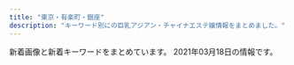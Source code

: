 ```yaml
---
title: "東京・有楽町・銀座"
description: "キーワード別にの巨乳アジアン・チャイナエステ嬢情報をまとめました。"
---
```


新着画像と新着キーワードをまとめています。
2021年03月18日の情報です。

<DmmAffiliateIns />
<KeywordTable
  shops={
    [
    {
        "img_links": [
            "https://kayabacho-mensesthe.com/images/main1.jpg",
            "https://kayabacho-mensesthe.com/wp/wp-content/uploads/2019/08/mimi.jpg",
            "https://kayabacho-mensesthe.com/wp/wp-content/uploads/2020/08/ayaka-1.jpg",
            "https://kayabacho-mensesthe.com/wp/wp-content/uploads/2019/12/mitsuki.jpg",
            "https://kayabacho-mensesthe.com/staff/nao-s1.jpg",
            "https://kayabacho-mensesthe.com/staff/yuna-s1.jpg",
            "https://kayabacho-mensesthe.com/images/footer-l.png",
            "https://kayabacho-mensesthe.com/room/room-l3.jpg",
            "https://kayabacho-mensesthe.com/wp/wp-content/uploads/2020/11/urara3.jpg",
            "https://kayabacho-mensesthe.com/room/room-l5.jpg",
            "https://kayabacho-mensesthe.com/images/clear.png",
            "https://kayabacho-mensesthe.com/staff/emi-s1.jpg",
            "https://kayabacho-mensesthe.com/wp/wp-content/uploads/2019/12/misaki.jpg",
            "https://kayabacho-mensesthe.com/wp/wp-content/uploads/2019/12/emi.jpg",
            "https://kayabacho-mensesthe.com/wp/wp-content/uploads/2019/07/misaki.jpg",
            "https://kayabacho-mensesthe.com/images/top2.jpg",
            "https://kayabacho-mensesthe.com/images/top1.jpg",
            "https://kayabacho-mensesthe.com/staff/misaki-s1.jpg",
            "https://kayabacho-mensesthe.com/icon/yelp.png",
            "https://kayabacho-mensesthe.com/icon/line.png",
            "https://kayabacho-mensesthe.com/room/room-l2.jpg",
            "https://kayabacho-mensesthe.com/images/top3.jpg",
            "https://kayabacho-mensesthe.com/wp/wp-content/uploads/2020/08/ayaka-1-200x300.jpg",
            "https://kayabacho-mensesthe.com/images/main2.jpg",
            "https://kayabacho-mensesthe.com/staff/urara-s1.jpg",
            "https://kayabacho-mensesthe.com/staff/mimi-s1.jpg",
            "https://kayabacho-mensesthe.com/room/room-l1.jpg",
            "https://kayabacho-mensesthe.com/images/main4.jpg",
            "https://kayabacho-mensesthe.com/icon/facebook.png",
            "https://kayabacho-mensesthe.com/room/room-l6.jpg",
            "https://kayabacho-mensesthe.com/room/room-l4.jpg",
            "https://kayabacho-mensesthe.com/room/room-l7.jpg",
            "https://kayabacho-mensesthe.com/images/mensesthe.jpg",
            "https://kayabacho-mensesthe.com/icon/twitter.png",
            "https://kayabacho-mensesthe.com/images/main3.jpg",
            "https://kayabacho-mensesthe.com/staff/aoi-s1.jpg",
            "https://kayabacho-mensesthe.com/wp/wp-content/uploads/2020/02/miyu.jpg",
            "https://kayabacho-mensesthe.com/wp/wp-content/uploads/2020/12/yuki.jpg",
            "https://kayabacho-mensesthe.com/images/footer-r.png",
            "https://kayabacho-mensesthe.com/staff/rin-s1.jpg",
            "https://kayabacho-mensesthe.com/wp/wp-content/uploads/2020/10/aki-s1-150x150.jpg",
            "https://kayabacho-mensesthe.com/wp/wp-content/uploads/2021/01/yuna.jpg",
            "https://kayabacho-mensesthe.com/staff/aki-s1.jpg",
            "https://kayabacho-mensesthe.com/staff/miyu-s1.jpg",
            "https://kayabacho-mensesthe.com/wp/wp-content/uploads/2019/12/IMG_8988.jpg",
            "https://kayabacho-mensesthe.com/room/room-l8.jpg",
            "https://kayabacho-mensesthe.com/images/flower.png",
            "https://kayabacho-mensesthe.com/staff/ayaka-s1.jpg",
            "https://kayabacho-mensesthe.com/link/mens-esthe.png"
        ],
        "keywords": {
            "D": 20,
            "E": 5,
            "C": 13
        },
        "url": "https://kayabacho-mensesthe.com/",
        "station": "\u8305\u5834\u753a\u99c52\u756a\u51fa\u53e3",
        "name": "Spa Ananda"
    },
    {
        "station": "\u516b\u4e01\u5800\u99c5B2\u51fa\u53e3",
        "url": "http://kaitekido.eei.jp/",
        "keywords": {},
        "name": "\u5feb\u9069\u5802",
        "img_links": [
            "https://b.hatena.ne.jp/images/v4/public/add/hatenabookmark_android.png",
            "https://www.hatena.ne.jp/images/wwwridge/ng@2x.png",
            "http://b.hatena.ne.jp/images/v4/public/add/hatenabookmark_ios7.png",
            "https://b.st-hatena.com/images/entry-button/button-only@2x.png",
            "https://www.hatena.ne.jp/images/wwwridge/ok@2x.png",
            "http://asian.mensesthe.tokyo/wp-content/uploads/2016/01/7CzXuAWe.jpg",
            "https://www.hatena.ne.jp/images/wwwridge/help@2x.png",
            "http://b.hatena.ne.jp/images/v4/public/add/hatenabookmark_android.png",
            "http://momipara.jp/img/link/momi88.jpg",
            "http://\u30a2\u30b8\u30a2\u30f3\u30a8\u30b9\u30c6.biz/images/88-31.jpg",
            "https://b.hatena.ne.jp/images/v4/public/add/hatenabookmark_ios7.png"
        ]
    },
    {
        "station": "\u6771\u65e5\u672c\u6a4b\u99c5A2\u51fa\u53e3",
        "url": "http://tokyo-relaxtime.asia/",
        "keywords": {},
        "name": "Evergrace-\u30a8\u30d0\u30fc\u30b0\u30ec\u30fc\u30b9-",
        "img_links": [
            "http://tokyo-relaxtime.asia/img/cast/momo-01.jpg",
            "http://tokyo-relaxtime.asia/img/cast/alice-03.jpg",
            "http://tokyo-relaxtime.asia/img/interior/corridor-1.jpg",
            "http://tokyo-relaxtime.asia/img/cast/ai-03.jpg",
            "http://tokyo-relaxtime.asia/img/cast/yuka-03.jpg",
            "http://tokyo-relaxtime.asia/img/cast/alice-01.jpg",
            "http://tokyo-relaxtime.asia/img/cast/miki-03.jpg",
            "http://tokyo-relaxtime.asia/img/interior/lobby-1.jpg",
            "http://tokyo-relaxtime.asia/img/slick/st-4.jpg",
            "http://tokyo-relaxtime.asia/img/cast/momo-04.jpg",
            "http://tokyo-relaxtime.asia/img/cast/momo-02.jpg",
            "http://tokyo-relaxtime.asia/img/slick/st-3.jpg",
            "http://tokyo-relaxtime.asia/img/slick/st-6.jpg",
            "http://tokyo-relaxtime.asia/img/cast/yuka-02.jpg",
            "http://tokyo-relaxtime.asia/img/cast/miki-04.jpg",
            "http://tokyo-relaxtime.asia/img/cast/ai-04.jpg",
            "http://tokyo-relaxtime.asia/img/cast/alice-04.jpg",
            "http://tokyo-relaxtime.asia/img/cast/yuka-04.jpg",
            "http://tokyo-relaxtime.asia/img/cast/momo-03.jpg",
            "http://tokyo-relaxtime.asia/img/cast/yuka-01.jpg",
            "http://tokyo-relaxtime.asia/img/tw_mark.png",
            "http://tokyo-relaxtime.asia/img/cast/miki-02.jpg",
            "http://tokyo-relaxtime.asia/img/cast/ai-01.jpg",
            "http://tokyo-relaxtime.asia/img/cast/ai-02.jpg",
            "http://tokyo-relaxtime.asia/img/cast/alice-02.jpg",
            "http://tokyo-relaxtime.asia/img/slick/st-5.jpg",
            "http://tokyo-relaxtime.asia/img/slick/st-1.jpg",
            "http://tokyo-relaxtime.asia/img/cast/miki-01.jpg"
        ]
    },
    {
        "img_links": [
            "http://toukasui.jpn.mn/photos/sites/49/2019/06/2019061711394937.jpg",
            "http://toukasui.jpn.mn/images/room1.jpg",
            "http://toukasui.jpn.mn/photos/sites/49/2018/11/2018110702420266.jpg",
            "http://toukasui.jpn.mn/images/mobile.jpg",
            "http://toukasui.jpn.mn/photos/sites/49/2020/09/202009151644200.jpg",
            "http://toukasui.jpn.mn/images/face.jpg",
            "http://toukasui.jpn.mn/photos/sites/49/2019/08/2019081010463794.jpg",
            "http://toukasui.jpn.mn/images/room2.jpg",
            "http://toukasui.jpn.mn/images/top.jpg",
            "http://toukasui.jpn.mn/images/room4.jpg",
            "http://toukasui.jpn.mn/photos/sites/49/2019/08/2019082510480041.jpg",
            "http://toukasui.jpn.mn/photos/sites/49/2018/12/2018121411170742.jpg",
            "http://toukasui.jpn.mn/photos/sites/49/2018/11/2018111701424587.jpg",
            "http://toukasui.jpn.mn/images/news.jpg",
            "http://toukasui.jpn.mn/photos/sites/49/2019/02/2019020710305082.jpg",
            "http://toukasui.jpn.mn/photos/sites/49/2019/03/2019030615101559.jpg",
            "http://toukasui.jpn.mn/images/s_staff.png",
            "http://toukasui.jpn.mn/images/pick.jpg",
            "http://toukasui.jpn.mn/photos/sites/49/2019/02/2019021519245846.jpg",
            "http://toukasui.jpn.mn/photos/sites/49/2019/07/2019070111270334.jpg",
            "http://toukasui.jpn.mn/photos/sites/49/2019/09/2019091616543823.jpg",
            "http://toukasui.jpn.mn/photos/sites/49/2019/11/2019111002374421.jpg",
            "http://toukasui.jpn.mn/images/room3.jpg"
        ],
        "url": "http://toukasui.jpn.mn/",
        "station": "\u6771\u9280\u5ea7\u99c55\u756a\u51fa\u53e3",
        "keywords": {
            "87": 2,
            "D": 9,
            "88": 1,
            "86": 7,
            "89": 1,
            "85": 2,
            "F": 1,
            "E": 3
        },
        "name": "\u6843\u82b1\u6c34*\u3068\u3046\u304b\u3059\u3044"
    },
    {
        "keywords": {
            "89": 3,
            "C": 2,
            "85": 2,
            "E": 3
        },
        "station": "JR\u6771\u4eac\u99c5\u516b\u91cd\u6d32\u53e3",
        "url": "http://koikst.xyz/",
        "name": "\u60a0",
        "img_links": [
            "http://koikst.xyz/_src/20885997/up.png",
            "http://koikst.xyz/_src/20886233/906ab10dd05fdcaee1fa99bd6e5779ea.jpg",
            "http://koikst.xyz/_src/20886111/_dsf0778_pp.jpg",
            "http://koikst.xyz/_src/20886061/index_34.png",
            "http://sunflower.jp.net/5.jpg",
            "http://koikst.xyz/_src/20886010/img_3017.jpg",
            "http://koikst.xyz/_src/21089124/img20180325193504865361.png",
            "http://koikst.xyz/_src/20886009/img_2917.jpg",
            "http://koikst.xyz/_src/20886283/img20170527114635169213.png",
            "http://koikst.xyz/_src/20886066/slider2.png",
            "http://koikst.xyz/_src/20886103/up.png",
            "http://koikst.xyz/_src/20885809/www.cman.png",
            "http://koikst.xyz/_src/20886019/up.png",
            "http://koikst.xyz/_src/20886006/wechatimg36.jpg",
            "http://koikst.xyz/_src/20885845/up.png",
            "http://koikst.xyz/_src/20886235/t02200330_0640096013249885015.jpg",
            "http://koikst.xyz/_src/20886310/wechatimg405.jpg",
            "http://koikst.xyz/_src/20886035/up.png",
            "http://koikst.xyz/_src/20885811/up.png",
            "http://koikst.xyz/_src/20885828/up.png",
            "http://koikst.xyz/_src/20886062/index_35.png",
            "http://koikst.xyz/_src/20886005/wechatimg35.jpg",
            "http://koikst.xyz/_src/20886092/therapist-ito.jpg",
            "http://koikst.xyz/_src/20886303/07958eda583eff2b24876adf03c0a434.jpg",
            "http://koikst.xyz/_src/51067433/wechatimg726.jpg",
            "http://koikst.xyz/_src/20886231/_dsf0770_pp.jpg",
            "http://koikst.xyz/_src/20886308/t02200330_0640096013249885015.jpg",
            "http://sunflower.jp.net/1.jpg",
            "http://koikst.xyz/_src/51067437/wechatimg724.jpg",
            "http://koikst.xyz/_src/51067440/wechatimg723.jpg",
            "http://koikst.xyz/_src/20886287/9c88380aa0315ec9292225a3223d62d9.jpg",
            "http://koikst.xyz/_src/20886059/sign.png",
            "http://koikst.xyz/_src/20886148/therapist-ito.jpg",
            "http://sunflower.jp.net/6.jpg",
            "http://koikst.xyz/_src/20886211/07958eda583eff2b24876adf03c0a434.jpg",
            "http://sunflower.jp.net/3.jpg",
            "http://koikst.xyz/_src/51067435/wechatimg725.jpg",
            "http://koikst.xyz/_src/20885836/sign.jpg",
            "http://koikst.xyz/_src/20886305/therapist-ito.jpg",
            "http://koikst.xyz/_src/20886229/_dsf0778_pp.jpg",
            "http://koikst.xyz/_src/20886008/_k3_6019.jpg",
            "http://koikst.xyz/_src/20886058/sign.png",
            "http://koikst.xyz/_src/20886064/index_37.png",
            "http://koikst.xyz/_src/20886065/index_38.png",
            "http://koikst.xyz/_src/20886122/up.png",
            "http://sunflower.jp.net/2.jpg",
            "http://koikst.xyz/_src/20886063/index_36.png",
            "http://koikst.xyz/_src/20886222/up.png",
            "http://koikst.xyz/_src/20886060/index_33.png",
            "http://koikst.xyz/_src/20991736/t02200330_0640096013249885015.jpg",
            "http://koikst.xyz/_src/20886300/media-20170919.jpg",
            "http://koikst.xyz/_src/20886007/_k3_6020.jpg"
        ]
    },
    {
        "keywords": {
            "D": 6,
            "88": 6,
            "85": 10,
            "86": 4,
            "C": 14
        },
        "name": "\u3086\u3089\u308a\u9999",
        "url": "http://yurarika.work/",
        "img_links": [
            "http://yurarika.work/staff/aya.jpg",
            "http://yurarika.work/staff/rara.jpg",
            "http://yurarika.work/staff/mirai.jpg",
            "http://yurarika.work/staff/mirai1.jpg",
            "http://yurarika.work/staff/aya1.jpg",
            "http://yurarika.work/staff/rara2.jpg",
            "http://yurarika.work/staff/aya2.jpg",
            "http://yurarika.work/staff/mirai2.jpg",
            "http://yurarika.work/staff/mika2.jpg",
            "http://yurarika.work/staff/rara1.jpg",
            "http://yurarika.work/img/all/loader.png",
            "http://yurarika.work/staff/mika.jpg",
            "http://yurarika.work/staff/mika1.jpg"
        ],
        "station": "\u6c34\u5929\u5bae\u524d\u99c58\u756a\u51fa\u53e3"
    },
    {
        "url": "https://melodyspa.tokyo/",
        "img_links": [
            "https://melodyspa.tokyo/images/st/yuri.jpg",
            "https://melodyspa.tokyo/images/topimage/topimage.jpg",
            "https://melodyspa.tokyo/images/st/rara2.jpg",
            "https://melodyspa.tokyo/images/st/you.jpg",
            "https://melodyspa.tokyo/images/st/yuna1.jpg",
            "https://melodyspa.tokyo/images/st/mina.jpg",
            "https://melodyspa.tokyo/images/st/you2.jpg",
            "https://melodyspa.tokyo/images/st/risa.jpg",
            "https://melodyspa.tokyo/images/st/yuna.jpg",
            "https://melodyspa.tokyo/images/st/ringo.jpg",
            "https://melodyspa.tokyo/images/st/mina2.jpg",
            "https://melodyspa.tokyo/images/st/yuna2.jpg",
            "https://melodyspa.tokyo/images/st/you3.jpg",
            "https://melodyspa.tokyo/images/st/miho.jpg",
            "https://melodyspa.tokyo/images/share/pagetop.png"
        ],
        "station": "JR\u65b0\u65e5\u672c\u6a4b\u99c56\u756a\u51fa\u53e3",
        "keywords": {
            "86": 4,
            "C": 30,
            "F": 2
        },
        "name": "Melody Spa -\u30e1\u30ed\u30c7\u30a3 \u30b9\u30d1-"
    },
    {
        "name": "For you",
        "url": "http://f-relaxe.net",
        "keywords": {
            "87": 1,
            "90": 1,
            "91": 1,
            "C": 3,
            "86": 1,
            "83": 1,
            "D": 2,
            "E": 3,
            "89": 1,
            "G": 1,
            "85": 3,
            "93": 1
        },
        "img_links": [
            "http://f-relaxe.net/images/index_13.jpg",
            "http://f-relaxe.net/images/02.jpg",
            "http://f-relaxe.net/images/rec_11.jpg",
            "http://f-relaxe.net/images/index_06.jpg",
            "http://f-relaxe.net/images/01.jpg",
            "http://f-relaxe.net/girl/010.jpg",
            "http://f-relaxe.net/images/index_03.jpg",
            "http://f-relaxe.net/images/index_08.jpg",
            "http://f-relaxe.net/girl/012a.jpg",
            "http://f-relaxe.net/girl/08.jpg",
            "http://f-relaxe.net/images/index_09.jpg",
            "http://f-relaxe.net/girl/017.jpg",
            "http://f-relaxe.net/images/index_01.jpg",
            "http://f-relaxe.net/girl/011a.jpg",
            "http://f-relaxe.net/images/rec.jpg",
            "http://f-relaxe.net/girl/013a.jpg",
            "http://f-relaxe.net/images/staff_11.jpg",
            "http://f-relaxe.net/images/index_04.jpg",
            "http://f-relaxe.net/girl/07a.jpg",
            "http://f-relaxe.net/girl/09.jpg",
            "http://f-relaxe.net/girl/09a.jpg",
            "http://f-relaxe.net/images/index_07.jpg",
            "http://f-relaxe.net/girl/04.jpg",
            "http://f-relaxe.net/girl/010a.jpg",
            "http://f-relaxe.net/girl/012.jpg",
            "http://f-relaxe.net/girl/02a.jpg",
            "http://f-relaxe.net/images/03.jpg",
            "http://f-relaxe.net/images/sub_15.jpg",
            "http://f-relaxe.net/images/info_11.jpg",
            "http://f-relaxe.net/images/sub_10.jpg",
            "http://f-relaxe.net/girl/011.jpg",
            "http://f-relaxe.net/images/index_12.jpg",
            "http://f-relaxe.net/images/index_18.jpg",
            "http://f-relaxe.net/girl/02.jpg",
            "http://f-relaxe.net/images/sub_12.jpg",
            "http://f-relaxe.net/images/index_14.jpg",
            "http://f-relaxe.net/girl/013.jpg",
            "http://f-relaxe.net/images/index_119.jpg",
            "http://f-relaxe.net/girl/08a.jpg",
            "http://f-relaxe.net/images/info.jpg",
            "http://f-relaxe.net/images/index_10.jpg",
            "http://f-relaxe.net/images/index_16.jpg",
            "http://f-relaxe.net/images/index_05.jpg",
            "http://f-relaxe.net/girl/024.jpg",
            "http://f-relaxe.net/girl/00.jpg",
            "http://f-relaxe.net/images/line.jpg",
            "http://f-relaxe.net/girl/07.jpg",
            "http://f-relaxe.net/images/index_17.jpg"
        ],
        "station": "JR\u6771\u4eac\u99c5\u516b\u91cd\u6d32\u5317\u53e3"
    },
    {
        "keywords": {},
        "url": "http://s-este.net/",
        "name": "\u30e9\u30d5\u30a3\u30fc\u30eb",
        "img_links": [],
        "station": "\u65b0\u65e5\u672c\u6a4b\u99c55\u756a\u51fa\u53e3"
    },
    {
        "station": "\u4eba\u5f62\u753a\u99c5A5\u51fa\u53e3",
        "url": "https://rumia.tyo.cm/",
        "keywords": {
            "E": 1,
            "86": 1,
            "83": 1,
            "D": 3,
            "87": 1,
            "85": 1
        },
        "name": "RUMIA\u30fb\u30eb\u30df\u30a2",
        "img_links": [
            "https://rumia.tyo.cm/images/room8.jpg",
            "https://rumia.tyo.cm/images/s_news.jpg",
            "https://rumia.tyo.cm/images/s_face.jpg",
            "https://rumia.tyo.cm/photos/sites/5/2017/08/4.jpg",
            "https://rumia.tyo.cm/images/room3.jpg",
            "https://rumia.tyo.cm/images/s_mobile.jpg",
            "https://rumia.tyo.cm/images/s_staff.png",
            "https://rumia.tyo.cm/images/room4.jpg",
            "https://rumia.tyo.cm/images/room6.jpg",
            "https://rumia.tyo.cm/images/room5.jpg",
            "https://rumia.tyo.cm/photos/sites/5/2017/08/1.jpg",
            "https://rumia.tyo.cm/images/room7.jpg",
            "https://rumia.tyo.cm/images/mobile.jpg",
            "https://rumia.tyo.cm/photos/sites/5/2017/08/2.jpg",
            "https://rumia.tyo.cm/images/top.png",
            "https://rumia.tyo.cm/images/room2.jpg",
            "https://rumia.tyo.cm/photos/sites/5/2017/08/3.jpg",
            "https://rumia.tyo.cm/images/room1.jpg",
            "https://rumia.tyo.cm/images/s_link.png"
        ]
    },
    {
        "station": "\u8305\u5834\u753a\u99c510\u756a\u51fa\u53e3",
        "keywords": {},
        "img_links": [],
        "name": "\u6975\u4e0a\u30e1\u30f3\u30ba\u30a2\u30ed\u30de\u65e5\u672c\u6a4b",
        "url": "https://aroma.tyo.cm/"
    },
    {
        "keywords": {},
        "name": "\u5922\u306e\u90f7",
        "img_links": [
            "http://yume-sato.blue/uploads//sites/18/2020/09/g5-150x150.jpg",
            "http://yume-sato.blue/uploads//sites/18/2020/09/pick.jpg",
            "http://yume-sato.blue/uploads//sites/18/2020/09/g2.jpg",
            "http://yume-sato.blue/uploads//sites/18/2020/12/gg.jpg",
            "http://yume-sato.blue/uploads//sites/18/2020/09/g4.jpg",
            "http://yume-sato.blue/uploads//sites/18/2020/09/g3.jpg",
            "http://yume-sato.blue/uploads//sites/18/2020/10/g2.jpg",
            "http://yume-sato.blue/uploads//sites/18/2020/09/g1-150x150.jpg",
            "http://yume-sato.blue/uploads//sites/18/2020/09/g6-150x150.jpg",
            "http://yume-sato.blue/uploads//sites/18/2020/09/g5.jpg",
            "http://yume-sato.blue/uploads//sites/18/2020/09/g2-150x150.jpg",
            "http://yume-sato.blue/uploads//sites/18/2020/09/mobile-1.jpg",
            "http://yume-sato.blue/uploads//sites/18/2020/09/top1-1.jpg",
            "http://yume-sato.blue/uploads//sites/18/2020/09/s_staff.png",
            "http://yume-sato.blue/uploads//sites/18/2020/10/g1.jpg",
            "http://yume-sato.blue/uploads//sites/18/2020/09/g4-150x150.jpg",
            "http://yume-sato.blue/uploads//sites/18/2020/09/g6.jpg",
            "http://yume-sato.blue/uploads//sites/18/2020/09/top.jpg",
            "http://yume-sato.blue/uploads//sites/18/2020/09/news.jpg",
            "http://yume-sato.blue/uploads//sites/18/2020/09/g1.jpg",
            "http://yume-sato.blue/uploads//sites/18/2020/12/gg-150x150.jpg",
            "http://yume-sato.blue/uploads//sites/18/2020/09/g3-150x150.jpg"
        ],
        "station": "\u4eba\u5f62\u753a\u99c5A6",
        "url": "http://yume-sato.blue/"
    },
    {
        "keywords": {
            "D": 4,
            "86": 1,
            "87": 3
        },
        "name": "Kawaii\u604b\u4eba",
        "url": "http://www.kawaii.esturl.com/",
        "station": "\u516b\u4e01\u5800\u99c5A2\u51fa\u53e3",
        "img_links": [
            "http://www.kawaii.esturl.com/files/006.jpg",
            "http://www.kawaii.esturl.com/images/end-info.png",
            "http://www.kawaii.esturl.com/images/icon_top.png",
            "http://www.kawaii.esturl.com/images/icon_info.png",
            "http://www.kawaii.esturl.com/common/images/photo02.jpg",
            "http://www.kawaii.esturl.com/images/icon_tel.png",
            "http://www.kawaii.esturl.com/images/icon_staff.png",
            "http://www.kawaii.esturl.com/files/001.jpg",
            "http://www.kawaii.esturl.com/common/images/photo03.jpg",
            "http://www.kawaii.esturl.com/images/mainImg_sub.jpg",
            "http://www.kawaii.esturl.com/images/btn2.png",
            "http://www.kawaii.esturl.com/common/images/photo01.jpg",
            "http://www.kawaii.esturl.com/files/002.jpg",
            "http://www.kawaii.esturl.com/files/003.jpg",
            "http://www.kawaii.esturl.com/images/icon_concept.png"
        ]
    },
    {
        "img_links": [
            "https://angel-love.tyo.cm/images/room4.jpg",
            "https://angel-love.tyo.cm/images/top.jpg",
            "https://angel-love.tyo.cm/photos/sites/27/2021/03/2021031704243332.jpg",
            "https://angel-love.tyo.cm/photos/sites/27/2021/02/2021021603162127.jpg",
            "https://angel-love.tyo.cm/images/room3.jpg",
            "https://angel-love.tyo.cm/photos/sites/27/2021/03/2021031704243320.jpg",
            "https://angel-love.tyo.cm/images/news_bj3.jpg",
            "https://angel-love.tyo.cm/photos/sites/27/2021/03/2021031704243422.jpg",
            "https://angel-love.tyo.cm/images/room2.jpg",
            "https://angel-love.tyo.cm/images/news_bj1.jpg",
            "https://angel-love.tyo.cm/images/room1.jpg",
            "https://angel-love.tyo.cm/images/s1.jpg",
            "https://angel-love.tyo.cm/images/info.jpg",
            "https://angel-love.tyo.cm/photos/sites/27/2021/02/2021021606344273.jpg",
            "https://angel-love.tyo.cm/photos/sites/27/2021/02/2021021603162366.jpg",
            "https://angel-love.tyo.cm/images/s_staff.png",
            "https://angel-love.tyo.cm/images/s_news.jpg",
            "https://angel-love.tyo.cm/images/mobile.jpg",
            "https://angel-love.tyo.cm/images/s3.jpg"
        ],
        "url": "https://angel-love.tyo.cm/",
        "keywords": {
            "D": 24,
            "83": 6,
            "E": 6,
            "85": 6,
            "87": 6,
            "86": 12
        },
        "name": "Angel Love",
        "station": "\u9280\u5ea7\u99c5A5\u51fa\u53e3"
    },
    {
        "name": "Dream",
        "url": "https://ningyocho-esthe.work/",
        "img_links": [
            "https://ningyocho-esthe.work/images/dream/common/gallery_08.png",
            "https://ningyocho-esthe.work/images/dream/staff/2.jpg",
            "https://ningyocho-esthe.work/images/dream/common/credit_01.png",
            "https://ningyocho-esthe.work/images/dream/staff/imgapp6.jpg",
            "https://ningyocho-esthe.work/images/dream/common/header_info.png",
            "https://ningyocho-esthe.work/images/dream/common/header_phone_pc.png",
            "https://ningyocho-esthe.work/images/dream/common/credit_03.png",
            "https://ningyocho-esthe.work/images/dream/staff/1.jpg",
            "https://ningyocho-esthe.work/images/dream/common/gallery_04.png",
            "https://ningyocho-esthe.work/images/dream/home/image_01.png",
            "https://ningyocho-esthe.work/images/dream/common/gallery_10.png",
            "https://ningyocho-esthe.work/images/dream/home/teaser.png",
            "https://ningyocho-esthe.work/images/dream/staff/imgapp_1.jpg",
            "https://ningyocho-esthe.work/images/dream/common/gallery_05.png",
            "https://ningyocho-esthe.work/images/dream/staff/\u30ca\u30ca.jpg",
            "https://ningyocho-esthe.work/images/dream/common/side_bnr_01.png",
            "https://ningyocho-esthe.work/images/dream/common/credit_02.png",
            "https://ningyocho-esthe.work/images/dream/common/gallery_01.png",
            "https://ningyocho-esthe.work/images/dream/common/gallery_02.png",
            "https://ningyocho-esthe.work/images/dream/staff/\u3042\u307f.jpg",
            "https://ningyocho-esthe.work/images/dream/staff/13.jpg",
            "https://ningyocho-esthe.work/images/dream/common/gallery_09.png",
            "https://ningyocho-esthe.work/images/dream/common/gallery_07.png",
            "https://ningyocho-esthe.work/images/dream/common/gallery_03.png",
            "https://ningyocho-esthe.work/images/dream/home/image_03.png",
            "https://ningyocho-esthe.work/images/dream/common/gallery_06.png",
            "https://ningyocho-esthe.work/images/dream/home/image_02.png",
            "https://ningyocho-esthe.work/images/dream/staff/3.jpg",
            "https://ningyocho-esthe.work/images/dream/staff/imgapp_3.jpg",
            "https://ningyocho-esthe.work/images/dream/common/side_bnr_02.png"
        ],
        "keywords": {
            "\u30bb\u30af\u30b7\u30fc": 3,
            "88": 1
        },
        "station": "\u4eba\u5f62\u753a\u99c5A1\u51fa\u53e3"
    },
    {
        "station": "\u6771\u9280\u5ea7\u99c5A7\u51fa\u53e3",
        "url": "https://est-tiara.info/",
        "img_links": [
            "https://est-tiara.info/uploadfiles/Image/campaignEstTiaraInfo.jpg",
            "https://est-tiara.info/images/gallery/r6.jpg",
            "https://est-tiara.info/images/gallery/r8.jpg",
            "https://est-tiara.info/images/gallery/r5.jpg",
            "https://est-tiara.info/staffPhoto/b20210304100038.jpg",
            "https://est-tiara.info/staffPhoto/b20201016083614.jpg",
            "https://est-tiara.info/staffPhoto/b20210304100121.jpg",
            "https://est-tiara.info/js/sliderLine/slide_next.png",
            "https://est-tiara.info/images/returnBtn.png",
            "https://est-tiara.info/staffPhoto/s20210304095739.jpg",
            "https://est-tiara.info/images/mobile.png",
            "https://est-tiara.info/staffPhoto/s20210304095845.jpg",
            "https://est-tiara.info/staffPhoto/s20210304095623.jpg",
            "https://est-tiara.info/staffPhoto/s20201016083614.jpg",
            "https://est-tiara.info/staffPhoto/b20201016083828.jpg",
            "https://est-tiara.info/images/gallery/r3.jpg",
            "https://est-tiara.info/staffPhoto/b20210304095739.jpg",
            "https://est-tiara.info/js/sliderLine/slide_prev.png",
            "https://est-tiara.info/images/gallery/r4.jpg",
            "https://est-tiara.info/images/gallery/r7.jpg",
            "https://est-tiara.info/images/gallery/r2.jpg",
            "https://est-tiara.info/images/gallery/r1.jpg",
            "https://est-tiara.info/staffPhoto/s20201016083828.jpg",
            "https://est-tiara.info/staffPhoto/b20210304095623.jpg",
            "https://est-tiara.info/staffPhoto/s20210304100038.jpg",
            "https://est-tiara.info/staffPhoto/b20210304095845.jpg",
            "https://est-tiara.info/staffPhoto/s20210304100121.jpg"
        ],
        "keywords": {
            "D": 4,
            "E": 1,
            "87": 1,
            "89": 1,
            "C": 1
        },
        "name": "Tiara-\u30c6\u30a4\u30a2\u30e9-"
    },
    {
        "station": "\u8305\u5834\u753a\u99c511\u756a\u51fa\u53e3",
        "keywords": {},
        "url": "http://www.kayabatyo-massage.work/",
        "img_links": [
            "http://www.kayabatyo-massage.work/images/icon_ranking_02.png",
            "http://www.kayabatyo-massage.work/images/recruit/nagare_05.png",
            "http://www.kayabatyo-massage.work/images/recruit/sp_mainvisual.jpg",
            "http://www.kayabatyo-massage.work/images/recruit/point_07.png",
            "http://www.kayabatyo-massage.work/images/recruit/nagare_07.png",
            "http://www.kayabatyo-massage.work/images/recruit/point_04.png",
            "http://www.kayabatyo-massage.work/images/recruit/point_09.png",
            "http://www.kayabatyo-massage.work/images/recruit/point_03.png",
            "http://www.kayabatyo-massage.work/images/mainvisual_01.jpg",
            "http://www.kayabatyo-massage.work/images/recruit/message_03.png",
            "http://www.kayabatyo-massage.work/staff/hinata.jpg",
            "http://www.kayabatyo-massage.work/images/recruit/point_06.png",
            "http://www.kayabatyo-massage.work/staff/kaoru.jpg",
            "http://www.kayabatyo-massage.work/images/mainvisual_02_s.jpg",
            "http://www.kayabatyo-massage.work/images/recruit/req_03.jpg",
            "http://www.kayabatyo-massage.work/images/icon_new.png",
            "http://www.kayabatyo-massage.work/images/icon_ranking_01.png",
            "http://www.kayabatyo-massage.work/images/recruit/point_08.png",
            "http://www.kayabatyo-massage.work/images/recruit/nagare_06.png",
            "http://www.kayabatyo-massage.work/staff/nanami.jpg",
            "http://www.kayabatyo-massage.work/images/sw_tel.png",
            "http://www.kayabatyo-massage.work/images/trigger.jpg",
            "http://www.kayabatyo-massage.work/images/recruit/point_05.png",
            "http://www.kayabatyo-massage.work/images/mainvisual_01_s.jpg",
            "http://www.kayabatyo-massage.work/images/recruit/nagare_01.jpg",
            "http://www.kayabatyo-massage.work/images/mainvisual_02.jpg",
            "http://www.kayabatyo-massage.work/images/recruit/nagare_03.jpg",
            "http://www.kayabatyo-massage.work/images/no_image.jpg",
            "http://www.kayabatyo-massage.work/images/sw_home.png",
            "http://www.kayabatyo-massage.work/images/head_therapist.jpg",
            "http://www.kayabatyo-massage.work/images/recruit/nagare_02.jpg",
            "http://www.kayabatyo-massage.work/images/icon_ranking_03.png",
            "http://www.kayabatyo-massage.work/images/head_interior.jpg"
        ],
        "name": "\u5143\u6c17\u30e2\u30ea\u30e2\u30ea"
    },
    {
        "url": "https://mens-esthe.jpn.vin/",
        "name": "\u6771\u4eac\u65e5\u672c\u6a4b\u30e1\u30f3\u30ba\u30a8\u30b9\u30c6",
        "img_links": [
            "https://mens-esthe.jpn.vin/images/end.png",
            "https://mens-esthe.jpn.vin/images/room2.jpg",
            "https://mens-esthe.jpn.vin/images/tit_pick.jpg",
            "https://mens-esthe.jpn.vin/images/sp_tit_staff02.jpg",
            "https://mens-esthe.jpn.vin/images/room1.jpg",
            "https://mens-esthe.jpn.vin/images/navbar-top.jpg",
            "https://mens-esthe.jpn.vin/images/sp_tit_pick.jpg",
            "https://mens-esthe.jpn.vin/images/side_mobile.jpg",
            "https://mens-esthe.jpn.vin/images/nav_link03.png",
            "https://mens-esthe.jpn.vin/images/nav_link06.png",
            "https://mens-esthe.jpn.vin/images/sp_tit_staff.jpg",
            "https://mens-esthe.jpn.vin/images/tit_face.jpg",
            "https://mens-esthe.jpn.vin/images/nav_link01.png",
            "https://mens-esthe.jpn.vin/photos/sites/4/2020/12/2020121102462172.jpg",
            "https://mens-esthe.jpn.vin/images/photo_1.jpg",
            "https://mens-esthe.jpn.vin/images/tit_staff02.jpg",
            "https://mens-esthe.jpn.vin/images/nav_link04.png",
            "https://mens-esthe.jpn.vin/images/sp_photo_1.jpg",
            "https://mens-esthe.jpn.vin/photos/sites/4/2020/12/2020121102483539.jpg",
            "https://mens-esthe.jpn.vin/photos/sites/4/2020/12/2020121102501422.jpg",
            "https://mens-esthe.jpn.vin/images/nav_link07.png",
            "https://mens-esthe.jpn.vin/images/tit_staff.jpg",
            "https://mens-esthe.jpn.vin/images/nav_link08.png",
            "https://mens-esthe.jpn.vin/images/top.png",
            "https://mens-esthe.jpn.vin/images/tit_info.jpg",
            "https://mens-esthe.jpn.vin/images/nav_link05.png",
            "https://mens-esthe.jpn.vin/photos/sites/4/2020/12/202012110248090.jpg",
            "https://mens-esthe.jpn.vin/images/tit_link.jpg",
            "https://mens-esthe.jpn.vin/photos/sites/4/2020/12/2020121102464663.jpg",
            "https://mens-esthe.jpn.vin/images/sp_tit_info.jpg",
            "https://mens-esthe.jpn.vin/images/nav_link02.png",
            "https://mens-esthe.jpn.vin/images/sp_tit_link.jpg",
            "https://mens-esthe.jpn.vin/images/sp_end.png"
        ],
        "keywords": {
            "85": 20,
            "86": 87,
            "D": 107
        },
        "station": "JR\u6771\u4eac\u99c5\u516b\u91cd\u6d32\u5317\u53e3"
    },
    {
        "img_links": [
            "http://cocosia-massage.work/img/st6.jpg",
            "http://cocosia-massage.work/sp/img/cam2.jpg",
            "http://cocosia-massage.work/img/acc.jpg",
            "http://cocosia-massage.work/img/st3.jpg",
            "http://cocosia-massage.work/img/sta1.jpg",
            "http://cocosia-massage.work/sp/img/rec.jpg",
            "http://cocosia-massage.work/img/sta4.jpg",
            "http://cocosia-massage.work/img/st2.jpg",
            "http://cocosia-massage.work/sp/img/botton.jpg",
            "http://cocosia-massage.work/img/sta5.jpg",
            "http://cocosia-massage.work/sp/img/p-3.jpg",
            "http://cocosia-massage.work/sp/img/cam1.jpg",
            "http://cocosia-massage.work/sp/img/t-s.jpg",
            "http://cocosia-massage.work/img/sta6.jpg",
            "http://cocosia-massage.work/sp/img/sys.jpg",
            "http://cocosia-massage.work/sp/img/t-t2.jpg",
            "http://cocosia-massage.work/sp/img/cam3.jpg",
            "http://cocosia-massage.work/sp/img/st4.jpg",
            "http://cocosia-massage.work/sp/img/st5.jpg",
            "http://cocosia-massage.work/img/fla-2.jpg",
            "http://cocosia-massage.work/sp/img/st3.jpg",
            "http://cocosia-massage.work/img/head2.jpg",
            "http://cocosia-massage.work/img/xmas.png",
            "http://cocosia-massage.work/img/st5.jpg",
            "http://cocosia-massage.work/sp/img/st6.jpg",
            "http://cocosia-massage.work/img/cncp.jpg",
            "http://cocosia-massage.work/sp/img/pc.jpg",
            "http://cocosia-massage.work/img/news.jpg",
            "http://cocosia-massage.work/img/newf.jpg",
            "http://cocosia-massage.work/sp/img/qr.jpg",
            "http://cocosia-massage.work/sp/img/st1.jpg",
            "http://cocosia-massage.work/img/sta2.jpg",
            "http://cocosia-massage.work/sp/img/t-r.jpg",
            "http://cocosia-massage.work/img/r9.jpg",
            "http://cocosia-massage.work/sp/img/info.jpg",
            "http://cocosia-massage.work/sp/img/p-5.jpg",
            "http://cocosia-massage.work/sp/img/acc.jpg",
            "http://cocosia-massage.work/img/st1.jpg",
            "http://cocosia-massage.work/img/sta3.jpg",
            "http://cocosia-massage.work/sp/img/st2.jpg",
            "http://cocosia-massage.work/img/conc.jpg",
            "http://cocosia-massage.work/sp/img/t-t.jpg",
            "http://cocosia-massage.work/sp/img/p-6.jpg",
            "http://cocosia-massage.work/sp/img/p-4.jpg",
            "http://cocosia-massage.work/sp/img/cam4.jpg",
            "http://cocosia-massage.work/img/st4.jpg",
            "http://cocosia-massage.work/img/nos.jpg",
            "http://cocosia-massage.work/img/fla-1.jpg"
        ],
        "station": "\u4eba\u5f62\u753a\u99c5A1\u51fa\u53e3",
        "url": "http://cocosia-massage.work/",
        "name": "COCOSIA",
        "keywords": {
            "85": 16,
            "C": 22,
            "88": 5,
            "D": 8,
            "F": 5,
            "E": 2,
            "87": 2
        }
    },
    {
        "station": "\u65b0\u5bcc\u753a\u99c5",
        "url": "http://xn--vckg5a5c7c8c1czd.in.net/",
        "img_links": [
            "http://xn--vckg5a5c7c8c1czd.in.net/images/slider/slide1s.jpg",
            "http://xn--vckg5a5c7c8c1czd.in.net/images/index_01.jpg",
            "http://xn--vckg5a5c7c8c1czd.in.net/images/an_2_04.jpg",
            "http://xn--vckg5a5c7c8c1czd.in.net/images/staff_images/top_small_1.jpg",
            "http://xn--vckg5a5c7c8c1czd.in.net/images/no.png",
            "http://xn--vckg5a5c7c8c1czd.in.net/images/staff_images/cg1.jpg",
            "http://xn--vckg5a5c7c8c1czd.in.net/images/staff_images/top_small_17.jpg",
            "http://xn--vckg5a5c7c8c1czd.in.net/images/staff_images/cg5.jpg",
            "http://xn--vckg5a5c7c8c1czd.in.net/images/an_2_03.jpg",
            "http://xn--vckg5a5c7c8c1czd.in.net/images/an_1_07.jpg",
            "http://xn--vckg5a5c7c8c1czd.in.net/images/slider/slide2.jpg",
            "http://xn--vckg5a5c7c8c1czd.in.net/images/staff_images/cg16.jpg",
            "http://xn--vckg5a5c7c8c1czd.in.net/images/slider/slide3s.jpg",
            "http://xn--vckg5a5c7c8c1czd.in.net/images/an_2_05.jpg",
            "http://xn--vckg5a5c7c8c1czd.in.net/images/an_2_06.jpg",
            "http://xn--vckg5a5c7c8c1czd.in.net/images/an_2_02.jpg",
            "http://xn--vckg5a5c7c8c1czd.in.net/images/staff_images/top_small_14.jpg",
            "http://xn--vckg5a5c7c8c1czd.in.net/images/an_1_03.jpg",
            "http://xn--vckg5a5c7c8c1czd.in.net/images/QRcode.jpg",
            "http://xn--vckg5a5c7c8c1czd.in.net/images/staff_images/top_small_5.jpg",
            "http://xn--vckg5a5c7c8c1czd.in.net/images/staff_images/cg17.jpg",
            "http://xn--vckg5a5c7c8c1czd.in.net/images/an_1_04.jpg",
            "http://xn--vckg5a5c7c8c1czd.in.net/images/an_2_07.jpg",
            "http://xn--vckg5a5c7c8c1czd.in.net/images/slider/slide1.jpg",
            "http://xn--vckg5a5c7c8c1czd.in.net/images/slider/slide3.jpg",
            "http://xn--vckg5a5c7c8c1czd.in.net/images/staff_images/cg14.jpg",
            "http://xn--vckg5a5c7c8c1czd.in.net/images/staff_images/top_small_16.jpg",
            "http://xn--vckg5a5c7c8c1czd.in.net/images/an_1_06.jpg",
            "http://xn--vckg5a5c7c8c1czd.in.net/images/an_1_02.jpg",
            "http://xn--vckg5a5c7c8c1czd.in.net/images/slider/slide2s.jpg"
        ],
        "keywords": {
            "86": 20,
            "D": 16,
            "E": 4
        },
        "name": "\u7652\u3057\u306e\u6d77"
    },
    {
        "url": "http://missyou-esthe.com/",
        "img_links": [
            "http://missyou-esthe.com/img/tt1.jpg",
            "http://missyou-esthe.com/img/tt19.jpg",
            "http://missyou-esthe.com/img/lin.jpg",
            "http://missyou-esthe.com/img/cg04.jpg",
            "http://missyou-esthe.com/img/mr1.jpg",
            "http://missyou-esthe.com/img/cg06.jpg",
            "http://missyou-esthe.com/img/tt14.jpg",
            "http://missyou-esthe.com/img/tt21.jpg",
            "http://missyou-esthe.com/img/cg05.jpg",
            "http://missyou-esthe.com/img/tt18.jpg",
            "http://missyou-esthe.com/img/cg11.jpg",
            "http://missyou-esthe.com/img/f1.jpg",
            "http://missyou-esthe.com/img/tt12.jpg",
            "http://missyou-esthe.com/img/cg08.jpg",
            "http://missyou-esthe.com/img/tt15.jpg",
            "http://missyou-esthe.com/img/tt4.jpg",
            "http://missyou-esthe.com/img/no.png",
            "http://missyou-esthe.com/img/cg01.jpg",
            "http://missyou-esthe.com/img/cg091.jpg",
            "http://missyou-esthe.com/img/cg09.jpg",
            "http://missyou-esthe.com/img/f.jpg",
            "http://missyou-esthe.com/img/cg13.jpg",
            "http://missyou-esthe.com/img/cg07.jpg",
            "http://missyou-esthe.com/img/t1.jpg",
            "http://missyou-esthe.com/img/cg14.jpg",
            "http://missyou-esthe.com/img/cg02.jpg",
            "http://missyou-esthe.com/img/tt13.jpg",
            "http://missyou-esthe.com/img/cg10.jpg",
            "http://missyou-esthe.com/img/t3.jpg",
            "http://missyou-esthe.com/img/cg03.jpg",
            "http://missyou-esthe.com/img/eve.jpg",
            "http://missyou-esthe.com/img/tt16.jpg",
            "http://missyou-esthe.com/img/tt17.jpg",
            "http://missyou-esthe.com/img/tt11.jpg",
            "http://missyou-esthe.com/img/t2.jpg",
            "http://missyou-esthe.com/img/tt20.jpg",
            "http://missyou-esthe.com/img/tt2.jpg"
        ],
        "station": "\u65b0\u5bcc\u753a\u99c53\u756a\u51fa\u53e3",
        "keywords": {
            "85": 2,
            "87": 4,
            "86": 14
        },
        "name": "Lotus\uff5e\u30ed\u30fc\u30bf\u30b9\uff5e"
    },
    {
        "station": "\u99ac\u55b0\u6a2a\u5c71\u99c5A2\u51fa\u53e3",
        "img_links": [
            "http://www.comodo.relaxjp.info/files/010.jpg",
            "http://www.comodo.relaxjp.info/files/011.jpg",
            "http://www.comodo.relaxjp.info/images/s_staff.jpg",
            "http://www.comodo.relaxjp.info/files/013-03.jpg",
            "http://www.comodo.relaxjp.info/files/007-02.jpg",
            "http://www.comodo.relaxjp.info/files/013.jpg",
            "http://www.comodo.relaxjp.info/files/012-03.jpg",
            "http://www.comodo.relaxjp.info/files/014-03.jpg",
            "http://www.comodo.relaxjp.info/files/014-02.jpg",
            "http://www.comodo.relaxjp.info/files/008-02.jpg",
            "http://www.comodo.relaxjp.info/files/007.jpg",
            "http://www.comodo.relaxjp.info/files/010-03.jpg",
            "http://www.comodo.relaxjp.info/files/013-02.jpg",
            "http://www.comodo.relaxjp.info/images/hua.jpg",
            "http://www.comodo.relaxjp.info/images/top.png",
            "http://www.comodo.relaxjp.info/files/008.jpg",
            "http://www.comodo.relaxjp.info/images/s_info.jpg",
            "http://www.comodo.relaxjp.info/files/009-02.jpg",
            "http://www.comodo.relaxjp.info/files/007-03.jpg",
            "http://www.comodo.relaxjp.info/files/009-03.jpg",
            "http://www.comodo.relaxjp.info/images/bj3.jpg",
            "http://www.comodo.relaxjp.info/images/s_news.jpg",
            "http://www.comodo.relaxjp.info/files/010-02.jpg",
            "http://www.comodo.relaxjp.info/files/009.jpg",
            "http://www.comodo.relaxjp.info/images/s_link.jpg",
            "http://www.comodo.relaxjp.info/files/012.jpg",
            "http://www.comodo.relaxjp.info/files/012-02.jpg",
            "http://www.comodo.relaxjp.info/files/011-02.jpg",
            "http://www.comodo.relaxjp.info/images/bj1.jpg",
            "http://www.comodo.relaxjp.info/files/014.jpg",
            "http://www.comodo.relaxjp.info/files/008-03.jpg",
            "http://www.comodo.relaxjp.info/files/011-03.jpg"
        ],
        "url": "http://www.comodo.relaxjp.info/",
        "keywords": {
            "D": 8,
            "86": 1,
            "87": 7
        },
        "name": "COMODO -\u30b3\u30e2\u30c9-"
    },
    {
        "img_links": [
            "http://prime-relax.work/img/st13.jpg",
            "http://prime-relax.work/img/mo.png",
            "http://prime-relax.work/sp/img/pc.jpg",
            "http://prime-relax.work/img/st014.jpg",
            "http://prime-relax.work/sp/img/add2.jpg",
            "http://prime-relax.work/img/st07.jpg",
            "http://prime-relax.work/sp/img/time.jpg",
            "http://prime-relax.work/img/IMG_1709.jpg",
            "http://prime-relax.work/sp/img/t-t.jpg",
            "http://prime-relax.work/img/st4.jpg",
            "http://prime-relax.work/img/sta7.jpg",
            "http://prime-relax.work/sp/img/tit.jpg",
            "http://prime-relax.work/img/sta13.jpg",
            "http://prime-relax.work/img/st08.jpg",
            "http://prime-relax.work/img/st04.jpg",
            "http://prime-relax.work/sp/img/t-a.jpg",
            "http://prime-relax.work/img/head.jpg",
            "http://prime-relax.work/sp/img/add3.jpg",
            "http://prime-relax.work/sp/img/p-9.jpg",
            "http://prime-relax.work/img/IMG_1699.jpg",
            "http://prime-relax.work/img/sys.jpg",
            "http://prime-relax.work/img/sta12.jpg",
            "http://prime-relax.work/img/bottom-.png",
            "http://prime-relax.work/img/body-.jpg",
            "http://prime-relax.work/img/sta8.jpg",
            "http://prime-relax.work/sp/img/pic.jpg",
            "http://prime-relax.work/sp/img/cam.jpg",
            "http://prime-relax.work/img/link-.jpg",
            "http://prime-relax.work/sp/img/botton.jpg",
            "http://prime-relax.work/sp/img/t-r.jpg",
            "http://prime-relax.work/img/sta4.jpg",
            "http://prime-relax.work/img/st12.jpg",
            "http://prime-relax.work/sp/img/sta13.jpg",
            "http://prime-relax.work/sp/img/sta12.jpg",
            "http://prime-relax.work/img/sta14.jpg",
            "http://prime-relax.work/img/link20067.jpg",
            "http://prime-relax.work/img/eve.jpg",
            "http://prime-relax.work/img/IMG_1667.jpg",
            "http://prime-relax.work/img/sta5.jpg",
            "http://prime-relax.work/img/sta11.jpg",
            "http://prime-relax.work/sp/img/sta11.jpg",
            "http://prime-relax.work/sp/img/sta7.jpg",
            "http://prime-relax.work/sp/img/sys.jpg",
            "http://prime-relax.work/sp/img/sta8.jpg",
            "http://prime-relax.work/img/link10033.jpg",
            "http://prime-relax.work/sp/img/sta4.jpg",
            "http://prime-relax.work/img/st7.jpg",
            "http://prime-relax.work/sp/img/t-o.jpg",
            "http://prime-relax.work/img/IMG_1675.jpg",
            "http://prime-relax.work/sp/img/p-7.jpg",
            "http://prime-relax.work/img/st9.jpg",
            "http://prime-relax.work/sp/img/sta14.jpg",
            "http://prime-relax.work/sp/img/sta9.jpg",
            "http://prime-relax.work/img/bottom.png",
            "http://prime-relax.work/sp/img/p-8.jpg",
            "http://prime-relax.work/img/st14.jpg",
            "http://prime-relax.work/sp/img/add.jpg",
            "http://prime-relax.work/img/link300100.jpg",
            "http://prime-relax.work/sp/img/t-s.jpg",
            "http://prime-relax.work/img/st5.jpg",
            "http://prime-relax.work/sp/img/tel.jpg",
            "http://prime-relax.work/img/st11.jpg",
            "http://prime-relax.work/sp/img/sta5.jpg",
            "http://prime-relax.work/img/st8.jpg",
            "http://prime-relax.work/img/st013.jpg",
            "http://prime-relax.work/sp/img/info.jpg",
            "http://prime-relax.work/img/sta9.jpg"
        ],
        "url": "http://prime-relax.work/",
        "name": "PRIME\u30fb\u30d7\u30e9\u30a4\u30e0",
        "station": "\u99ac\u55b0\u753a\u99c51\u756a\u51fa\u53e3",
        "keywords": {
            "86": 7,
            "88": 1,
            "87": 4,
            "C": 7,
            "82": 1,
            "84": 5,
            "D": 10,
            "E": 1
        }
    },
    {
        "name": "Miss.9\uff5e\u30df\u30b9.\u30ad\u30e5\u30a6\uff5e",
        "img_links": [
            "http://esthe-aroma.com/images/cg07.jpg",
            "http://esthe-aroma.com/images/cg02.jpg",
            "http://esthe-aroma.com/images/icon_info.png",
            "http://esthe-aroma.com/images/cg03.jpg",
            "http://esthe-aroma.com/images/cg09.jpg",
            "http://esthe-aroma.com/images/icon_staff.png",
            "http://esthe-aroma.com/images/icon_concept.png",
            "http://esthe-aroma.com/images/cg10.jpg",
            "http://esthe-aroma.com/images/qrc.jpg",
            "http://esthe-aroma.com/images/photo02.jpg",
            "http://esthe-aroma.com/images/cg05.jpg",
            "http://esthe-aroma.com/images/mainImg_sub.jpg",
            "http://esthe-aroma.com/images/icon_top.png",
            "http://esthe-aroma.com/images/cg01.jpg",
            "http://esthe-aroma.com/images/photo01.jpg",
            "http://esthe-aroma.com/images/photo03.jpg",
            "http://esthe-aroma.com/images/cg06.jpg",
            "http://esthe-aroma.com/images/btn2.png",
            "http://esthe-aroma.com/images/cg12.jpg",
            "http://esthe-aroma.com/images/cg04.jpg",
            "http://esthe-aroma.com/images/cg11.jpg",
            "http://esthe-aroma.com/images/cg13.jpg",
            "http://esthe-aroma.com/images/cg08.jpg",
            "http://esthe-aroma.com/images/icon_tel.png",
            "http://esthe-aroma.com/images/end-info.png"
        ],
        "station": "\u99ac\u55b0\u6a2a\u5c71\u99c5A2\u51fa\u53e3",
        "keywords": {
            "86": 13,
            "D": 10,
            "C": 2,
            "E": 1
        },
        "url": "http://esthe-aroma.com/"
    },
    {
        "url": "http://www.hitomebore.esjp.info/",
        "name": "\u3072\u3068\u3081\u307c\u308c",
        "keywords": {
            "87": 6,
            "86": 18,
            "C": 6,
            "88": 3,
            "D": 27,
            "85": 6
        },
        "img_links": [
            "http://www.hitomebore.esjp.info/files/002.jpg",
            "http://www.hitomebore.esjp.info/images/m3.jpg",
            "http://www.hitomebore.esjp.info/files/011.jpg",
            "http://www.hitomebore.esjp.info/files/007.jpg",
            "http://www.hitomebore.esjp.info/images/mainImg2.jpg",
            "http://www.hitomebore.esjp.info/files/009.jpg",
            "http://www.hitomebore.esjp.info/files/010.jpg",
            "http://www.hitomebore.esjp.info/files/015.jpg",
            "http://www.hitomebore.esjp.info/images/mainImg_sub.jpg",
            "http://www.hitomebore.esjp.info/files/014.jpg",
            "http://www.hitomebore.esjp.info/files/013.jpg",
            "http://www.hitomebore.esjp.info/files/012.jpg",
            "http://www.hitomebore.esjp.info/images/m2.jpg",
            "http://www.hitomebore.esjp.info/images/m4.jpg",
            "http://www.hitomebore.esjp.info/files/008.jpg",
            "http://www.hitomebore.esjp.info/files/016.jpg",
            "http://www.hitomebore.esjp.info/images/btn2.png",
            "http://www.hitomebore.esjp.info/images/m1.jpg"
        ],
        "station": "\u65b0\u5bcc\u753a\u99c53\u756a\u51fa\u53e3"
    },
    {
        "img_links": [
            "http://sakura.relaxnabi.com/css/nav/nav-003.png",
            "http://sakura.relaxnabi.com/css/nav/nav-006.png",
            "http://sakura.relaxnabi.com/css/staff/staff13.jpg",
            "http://sakura.relaxnabi.com/css/nav/nav-005.png",
            "http://sakura.relaxnabi.com/css/staff/staff06.jpg",
            "http://sakura.relaxnabi.com/css/staff/staff04.jpg",
            "http://sakura.relaxnabi.com/css/nav/nav-004.png",
            "http://sakura.relaxnabi.com/css/nav/nav-001.png",
            "http://sakura.relaxnabi.com/css/topleft02.png",
            "http://sakura.relaxnabi.com/css/tel03.png",
            "http://sakura.relaxnabi.com/css/topleft01.png",
            "http://sakura.relaxnabi.com/css/topright02.jpg",
            "http://sakura.relaxnabi.com/css/nav/nav-002.png",
            "http://sakura.relaxnabi.com/css/staff/staff02.jpg",
            "http://sakura.relaxnabi.com/css/staff/staff14a.jpg"
        ],
        "name": "\u685c\uff5e\u3055\u304f\u3089\uff5e",
        "station": "\u8305\u5834\u753a\u99c51\u756a\u51fa\u53e3",
        "url": "http://sakura.relaxnabi.com/",
        "keywords": {
            "D": 3,
            "C": 4,
            "89": 3,
            "87": 2
        }
    },
    {
        "keywords": {
            "\u80f8": 7,
            "\u4e73": 1
        },
        "name": "\u91d1\u306e\u83ef",
        "url": "http://ginzamassage.net",
        "station": "\u6771\u9280\u5ea7\u99c55\u756a\u51fa\u53e3",
        "img_links": [
            "http://ginzamassage.net/user_data/00000149.jpg",
            "http://ginzamassage.net/user_data/00000249.jpg",
            "http://ginzamassage.net/user_data/00000104.jpg",
            "http://ginzamassage.net/user_data/00000184.jpg",
            "http://ginzamassage.net/user_data/00000134.jpg",
            "http://ginzamassage.net/user_data/00000217.jpg",
            "http://ginzamassage.net/user_data/00000100.jpg",
            "http://ginzamassage.net/user_data/00000246.jpg",
            "http://ginzamassage.net/user_data/00000142.jpg",
            "http://ginzamassage.net/user_data/00000146.jpg",
            "http://ginzamassage.net/user_data/00000137.jpg",
            "http://ginzamassage.net/user_data/00000133.jpg",
            "http://ginzamassage.net/user_data/00000244.jpg",
            "http://ginzamassage.net/user_data/00000140.jpg",
            "http://ginzamassage.net/user_data/00000237.jpg",
            "http://ginzamassage.net/user_data/00000245.jpg",
            "http://ginzamassage.net/user_data/00000138.jpg",
            "http://ginzamassage.net/user_data/00000101.jpg",
            "http://ginzamassage.net/user_data/00000121.jpg",
            "http://ginzamassage.net/user_data/00000233.jpg",
            "http://ginzamassage.net/user_data/00000241.jpg",
            "http://ginzamassage.net/images/noimg.png",
            "http://ginzamassage.net/user_data/00000144.jpg",
            "http://ginzamassage.net/user_data/00000132.jpg",
            "http://ginzamassage.net/user_data/00000135.jpg",
            "http://ginzamassage.net/user_data/00000097.jpg",
            "http://ginzamassage.net/user_data/00000105.jpg",
            "http://ginzamassage.net/user_data/00000247.jpg",
            "http://ginzamassage.net/user_data/00000129.jpg",
            "http://ginzamassage.net/user_data/00000130.jpg",
            "http://ginzamassage.net/user_data/00000250.jpg",
            "http://ginzamassage.net/user_data/00000226.jpg",
            "http://ginzamassage.net/user_data/00000131.jpg",
            "http://ginzamassage.net/user_data/00000106.jpg",
            "http://ginzamassage.net/user_data/00000228.jpg",
            "http://ginzamassage.net/user_data/00000123.jpg",
            "http://ginzamassage.net/user_data/00000126.jpg",
            "http://ginzamassage.net/user_data/00000248.jpg",
            "http://ginzamassage.net/user_data/00000240.jpg",
            "http://ginzamassage.net/user_data/00000218.jpg",
            "http://ginzamassage.net/user_data/00000239.jpg",
            "http://ginzamassage.net/images/1.jpg",
            "http://ginzamassage.net/user_data/00000136.jpg",
            "http://ginzamassage.net/user_data/00000099.jpg",
            "http://ginzamassage.net/user_data/00000153.jpg",
            "http://ginzamassage.net/user_data/00000143.jpg",
            "http://ginzamassage.net/user_data/00000252.jpg",
            "http://ginzamassage.net/user_data/00000147.jpg",
            "http://ginzamassage.net/user_data/00000102.jpg",
            "http://ginzamassage.net/user_data/00000128.jpg",
            "http://ginzamassage.net/user_data/00000139.jpg",
            "http://ginzamassage.net/user_data/00000127.jpg",
            "http://ginzamassage.net/user_data/00000141.jpg",
            "http://ginzamassage.net/user_data/00000125.jpg",
            "http://ginzamassage.net/user_data/00000243.jpg",
            "http://ginzamassage.net/user_data/00000115.jpg",
            "http://ginzamassage.net/user_data/00000145.jpg",
            "http://ginzamassage.net/user_data/00000124.jpg",
            "http://ginzamassage.net/user_data/00000225.jpg",
            "http://ginzamassage.net/user_data/00000242.jpg",
            "http://ginzamassage.net/user_data/00000103.jpg"
        ]
    },
    {
        "name": "\u30eb\u30ca\u30b7\u30e3\u30a4\u30f3",
        "station": "\u5c0f\u4f1d\u99ac\u753a\u99c53\u756a\u51fa\u53e3",
        "url": "http://luna-shine.info/",
        "keywords": {
            "87": 12,
            "\u30bb\u30af\u30b7\u30fc": 1,
            "89": 21,
            "85": 6,
            "82": 3,
            "G": 6,
            "81": 3,
            "86": 6,
            "\u80f8": 2,
            "D": 30,
            "84": 3,
            "88": 21,
            "C": 12,
            "E": 13,
            "F": 6
        },
        "img_links": [
            "http://luna-shine.info/uploads/lunashine/2019/04/tel.jpg",
            "http://luna-shine.info/uploads/lunashine/2012/12/mobile.jpg",
            "http://luna-shine.info/uploads/lunashine/2019/07/qqe59bbee78987201504181707251.jpg",
            "http://luna-shine.info/uploads/lunashine/2013/01/room-5.jpg",
            "http://luna-shine.info/uploads/lunashine/2015/03/8dbe4d07b4f1258c30f14b30e60c1466.png",
            "http://luna-shine.info/uploads/lunashine/2013/01/room-2.jpg",
            "http://luna-shine.info/uploads/lunashine/images/rq03.jpg",
            "http://luna-shine.info/uploads/lunashine/2016/12/img_4240.jpg",
            "http://luna-shine.info/uploads/lunashine/2015/03/123.jpg",
            "http://luna-shine.info/uploads/lunashine/2013/01/room-6.jpg",
            "http://luna-shine.info/uploads/lunashine/2020/01/e5beaee4bfa1e59bbee78987_20190517131309.jpg",
            "http://luna-shine.info/uploads/lunashine/2014/06/image-15.jpeg",
            "http://luna-shine.info/uploads/lunashine/2015/04/1111_e589afe69cac1.jpg",
            "http://luna-shine.info/uploads/lunashine/2019/05/e5beaee4bfa1e59bbee78987_20190517131309.jpg",
            "http://luna-shine.info/uploads/lunashine/2013/11/e381afe3828be3818befbc92-1000x1333.jpg",
            "http://luna-shine.info/uploads/lunashine/2015/01/2_e589afe69cac.jpg",
            "http://luna-shine.info/uploads/lunashine/images/no-photo.jpg",
            "http://luna-shine.info/uploads/lunashine/2019/04/e5beaee4bfa1e59bbee78987_2019031616274791.jpg",
            "http://luna-shine.info/uploads/lunashine/2013/01/room-8.jpg",
            "http://luna-shine.info/uploads/lunashine/2013/01/img_0370_e589afe69cac-276x368.jpg",
            "http://luna-shine.info/uploads/lunashine/2019/04/flash1.jpg",
            "http://luna-shine.info/uploads/lunashine/2013/05/p1020464_e589afe69cac.jpg",
            "http://luna-shine.info/uploads/lunashine/images/picup.png",
            "http://luna-shine.info/uploads/lunashine/2019/03/e5beaee4bfa1e59bbee78987_201903161627476.jpg",
            "http://luna-shine.info/uploads/lunashine/2013/01/img_0427_e589afe69cac-276x368.jpg",
            "http://luna-shine.info/uploads/lunashine/2019/01/e5beaee4bfa1e59bbee78987_20190124144601.jpg",
            "http://luna-shine.info/uploads/lunashine/2013/10/e38182e38286e381bf3_e589afe69cac.jpg",
            "http://luna-shine.info/uploads/lunashine/2013/01/room-1.jpg",
            "http://luna-shine.info/uploads/lunashine/2012/12/topview4.jpg",
            "http://luna-shine.info/uploads/lunashine/2019/04/e5beaee4bfa1e59bbee78987_201903161627475.jpg",
            "http://luna-shine.info/uploads/lunashine/2013/11/e381afe3828be3818b-1000x1333.jpg",
            "http://luna-shine.info/uploads/lunashine/2018/05/2.jpg",
            "http://luna-shine.info/uploads/lunashine/2015/03/11111.jpg",
            "http://luna-shine.info/uploads/lunashine/2013/01/room-10.jpg",
            "http://luna-shine.info/uploads/lunashine/images/rq01.jpg",
            "http://luna-shine.info/uploads/lunashine/2013/01/room-7.jpg",
            "http://luna-shine.info/uploads/lunashine/2015/03/171f728230a16701d87b9e61ba70edf8.png",
            "http://luna-shine.info/uploads/lunashine/2019/05/e5beaee4bfa1e59bbee78987_201905171313091.jpg",
            "http://luna-shine.info/uploads/lunashine/2015/04/1111_e589afe69cac.jpg",
            "http://luna-shine.info/uploads/lunashine/2019/12/e5beaee4bfa1e59bbee78987_20191207154634.jpg",
            "http://luna-shine.info/uploads/lunashine/images/new_d.jpg",
            "http://luna-shine.info/uploads/lunashine/2019/04/bottom.jpg",
            "http://luna-shine.info/uploads/lunashine/2012/12/topview1.jpg",
            "http://luna-shine.info/uploads/lunashine/2015/06/image1-266x4001.jpg",
            "http://luna-shine.info/uploads/lunashine/2013/01/qiu-1.jpg",
            "http://luna-shine.info/uploads/lunashine/2014/06/9c1b42356edc1bb51d040e0a1783fa97.png",
            "http://luna-shine.info/uploads/lunashine/2013/03/img_0522_e589afe69cac-1000x1333.jpg",
            "http://luna-shine.info/uploads/lunashine/2013/01/room-11.jpg",
            "http://luna-shine.info/uploads/lunashine/2012/12/topview3.jpg",
            "http://luna-shine.info/uploads/lunashine/2015/03/12344780f_e589afe69cac.jpg",
            "http://luna-shine.info/uploads/lunashine/2014/05/naomi1-276x3584.jpg",
            "http://luna-shine.info/uploads/lunashine/2013/01/room-9.jpg",
            "http://luna-shine.info/uploads/lunashine/2013/10/e381bfe382841_e589afe69cac.jpg",
            "http://luna-shine.info/uploads/lunashine/2012/12/mailmaka.jpg",
            "http://luna-shine.info/uploads/lunashine/2019/03/e5beaee4bfa1e59bbee78987_201903141535171.jpg",
            "http://luna-shine.info/uploads/lunashine/2015/12/qqe59bbee7898720151214133747.jpg",
            "http://luna-shine.info/uploads/lunashine/2012/12/topview0.jpg",
            "http://luna-shine.info/uploads/lunashine/2016/11/31.jpg",
            "http://luna-shine.info/uploads/lunashine/2017/04/22221.jpg",
            "http://luna-shine.info/uploads/lunashine/2019/12/e5beaee4bfa1e59bbee78987_201912071546181.jpg",
            "http://luna-shine.info/uploads/lunashine/2014/06/image-14.jpeg",
            "http://luna-shine.info/uploads/lunashine/2013/10/e381bfe3818d2_e589afe69cac.jpg",
            "http://luna-shine.info/uploads/lunashine/images/new_tit.jpg",
            "http://luna-shine.info/uploads/lunashine/2019/04/e5beaee4bfa1e59bbee78987_201903161627478.jpg",
            "http://luna-shine.info/uploads/lunashine/2014/05/22.jpg",
            "http://luna-shine.info/uploads/lunashine/2015/01/11.jpg",
            "http://luna-shine.info/uploads/lunashine/2014/04/image_e589afe69cac.png",
            "http://luna-shine.info/uploads/lunashine/2013/01/room-3.jpg",
            "http://luna-shine.info/uploads/lunashine/2015/09/1-12041z120344c1_e589afe69cac_e589afe69cac.jpg",
            "http://luna-shine.info/uploads/lunashine/2015/01/0.jpg",
            "http://luna-shine.info/uploads/lunashine/2013/10/e381bfe38286e3818d-5_e589afe69cac.jpg",
            "http://luna-shine.info/uploads/lunashine/2013/10/4_e589afe69cac.jpg",
            "http://luna-shine.info/uploads/lunashine/2014/05/naomi1-276x3583.jpg"
        ]
    },
    {
        "keywords": {},
        "name": "\u30a2\u30ed\u30de\u30a2\u30ea\u30a2",
        "url": "http://e-berry.work/index.html",
        "station": "\u6c34\u5929\u5bae\u524d\u99c56\u756a\u51fa\u53e3",
        "img_links": [
            "http://e-berry.work/staff/rina.jpg",
            "http://e-berry.work/sp/img/moka1.jpg",
            "http://e-berry.work/images/sys3.jpg",
            "http://e-berry.work/images/int1.jpg",
            "http://e-berry.work/staff/hikari.jpg",
            "http://e-berry.work/images/rec2.jpg",
            "http://e-berry.work/sp/img/nene1.jpg",
            "http://e-berry.work/sp/images/concept.jpg",
            "http://e-berry.work/sp/images/int2.png",
            "http://e-berry.work/sp/images/10.jpg",
            "http://e-berry.work/images/sys2.jpg",
            "http://e-berry.work/images/rec1.jpg",
            "http://e-berry.work/img/yoko1.jpg",
            "http://e-berry.work/sp/staff/aya.jpg",
            "http://e-berry.work/sp/img/yoko1.jpg",
            "http://e-berry.work/sp/img/aya1.jpg",
            "http://e-berry.work/sp/images/topgirl.png",
            "http://e-berry.work/sp/img/natumi1.jpg",
            "http://e-berry.work/images/newface.jpg",
            "http://e-berry.work/img/moka1.jpg",
            "http://e-berry.work/images/concept.jpg",
            "http://e-berry.work/staff/ayumi.jpg",
            "http://e-berry.work/sp/staff/hikari.jpg",
            "http://e-berry.work/images/b2.jpg",
            "http://e-berry.work/sp/img/haruka1.jpg",
            "http://e-berry.work/sp/img/rina1.jpg",
            "http://e-berry.work/staff/haruka.jpg",
            "http://e-berry.work/sp/images/9.jpg",
            "http://e-berry.work/sp/images/newface.png",
            "http://e-berry.work/sp/staff/natumi.jpg",
            "http://e-berry.work/sp/staff/ai.jpg",
            "http://e-berry.work/images/tgirl.jpg",
            "http://e-berry.work/sp/images/int1.png",
            "http://e-berry.work/images/b1.jpg",
            "http://e-berry.work/sp/images/sys2.png",
            "http://e-berry.work/sp/images/rec2.png",
            "http://e-berry.work/images/sm.jpg",
            "http://e-berry.work/sp/images/b1.jpg",
            "http://e-berry.work/images/staff_t.jpg",
            "http://e-berry.work/img/hikari1.jpg",
            "http://e-berry.work/sp/staff/nene.jpg",
            "http://e-berry.work/staff/yoko.jpg",
            "http://e-berry.work/sp/images/staff_t.png",
            "http://e-berry.work/images/int2.jpg",
            "http://e-berry.work/img/haruka1.jpg",
            "http://e-berry.work/images/interior_t.jpg",
            "http://e-berry.work/images/10.jpg",
            "http://e-berry.work/img/aya1.jpg",
            "http://e-berry.work/img/ai1.jpg",
            "http://e-berry.work/sp/images/ac1.jpg",
            "http://e-berry.work/images/head.jpg",
            "http://e-berry.work/sp/images/tel.png",
            "http://e-berry.work/images/newsb.png",
            "http://e-berry.work/sp/staff/haruka.jpg",
            "http://e-berry.work/staff/moka.jpg",
            "http://e-berry.work/sp/images/sys1.png",
            "http://e-berry.work/img/rina1.jpg",
            "http://e-berry.work/sp/images/footer.jpg",
            "http://e-berry.work/images/sys1.jpg",
            "http://e-berry.work/images/news_t.jpg",
            "http://e-berry.work/sp/images/b2.jpg",
            "http://e-berry.work/sp/img/ayumi1.jpg",
            "http://e-berry.work/img/ayumi1.jpg",
            "http://e-berry.work/staff/natumi.jpg",
            "http://e-berry.work/sp/staff/ayumi.jpg",
            "http://e-berry.work/sp/images/rec1.jpg",
            "http://e-berry.work/img/nene1.jpg",
            "http://e-berry.work/images/9.jpg",
            "http://e-berry.work/sp/images/head.jpg",
            "http://e-berry.work/sp/staff/rina.jpg",
            "http://e-berry.work/sp/images/interior_t.png",
            "http://e-berry.work/sp/staff/moka.jpg",
            "http://e-berry.work/sp/staff/yoko.jpg",
            "http://e-berry.work/img/natumi1.jpg",
            "http://e-berry.work/staff/ai.jpg",
            "http://e-berry.work/sp/img/hikari1.jpg",
            "http://e-berry.work/sp/img/ai1.jpg",
            "http://e-berry.work/staff/nene.jpg",
            "http://e-berry.work/images/ac1.jpg",
            "http://e-berry.work/sp/images/sys3.png",
            "http://e-berry.work/sp/images/news.png",
            "http://e-berry.work/staff/aya.jpg",
            "http://e-berry.work/sp/images/newsb.png"
        ]
    },
    {
        "station": "\u8305\u5834\u753a\u99c53\u756a\u51fa\u53e3",
        "keywords": {
            "85": 3,
            "88": 3,
            "C": 3,
            "D": 6,
            "89": 3,
            "86": 6,
            "E": 6
        },
        "url": "http://sweet-massage.work/",
        "img_links": [
            "http://sweet-massage.work/sp/img/pc.jpg",
            "http://sweet-massage.work/sp/img/s5.jpg",
            "http://sweet-massage.work/sp/img/t-t.jpg",
            "http://sweet-massage.work/img/s2.jpg",
            "http://sweet-massage.work/img/s3.jpg",
            "http://sweet-massage.work/sp/img/add.jpg",
            "http://sweet-massage.work/sp/img/t-s.jpg",
            "http://sweet-massage.work/sp/img/s3.jpg",
            "http://sweet-massage.work/img/sta2.jpg",
            "http://sweet-massage.work/img/st4.jpg",
            "http://sweet-massage.work/img/st04.jpg",
            "http://sweet-massage.work/img/st02.jpg",
            "http://sweet-massage.work/img/st005.jpg",
            "http://sweet-massage.work/img/st01.jpg",
            "http://sweet-massage.work/sp/img/add2.jpg",
            "http://sweet-massage.work/sp/img/st2.jpg",
            "http://sweet-massage.work/img/sta4.jpg",
            "http://sweet-massage.work/img/s4.jpg",
            "http://sweet-massage.work/img/st3.jpg",
            "http://sweet-massage.work/sp/img/sys.jpg",
            "http://sweet-massage.work/sp/img/st01.jpg",
            "http://sweet-massage.work/sp/img/t-r.jpg",
            "http://sweet-massage.work/sp/img/t-o.jpg",
            "http://sweet-massage.work/img/s1.jpg",
            "http://sweet-massage.work/img/m1.png",
            "http://sweet-massage.work/sp/img/st05.jpg",
            "http://sweet-massage.work/sp/img/st02.jpg",
            "http://sweet-massage.work/sp/img/info.jpg",
            "http://sweet-massage.work/sp/img/time.jpg",
            "http://sweet-massage.work/sp/img/pic.jpg",
            "http://sweet-massage.work/sp/img/st04.jpg",
            "http://sweet-massage.work/sp/img/st03.jpg",
            "http://sweet-massage.work/img/foot-body.jpg",
            "http://sweet-massage.work/img/st2.jpg",
            "http://sweet-massage.work/sp/img/st1.jpg",
            "http://sweet-massage.work/sp/img/s4.jpg",
            "http://sweet-massage.work/sp/img/tit.jpg",
            "http://sweet-massage.work/img/sta5.jpg",
            "http://sweet-massage.work/sp/img/st5.jpg",
            "http://sweet-massage.work/img/st03.jpg",
            "http://sweet-massage.work/img/st05.jpg",
            "http://sweet-massage.work/sp/img/tel.jpg",
            "http://sweet-massage.work/img/mobile-1.png",
            "http://sweet-massage.work/img/sta1.jpg",
            "http://sweet-massage.work/img/nos.jpg",
            "http://sweet-massage.work/sp/img/st4.jpg",
            "http://sweet-massage.work/sp/img/st005.jpg",
            "http://sweet-massage.work/sp/img/st3.jpg",
            "http://sweet-massage.work/img/st5.jpg",
            "http://sweet-massage.work/img/sta3.jpg",
            "http://sweet-massage.work/sp/img/t-a.jpg",
            "http://sweet-massage.work/img/st1.jpg",
            "http://sweet-massage.work/sp/img/botton.jpg",
            "http://sweet-massage.work/sp/img/s2.jpg",
            "http://sweet-massage.work/img/s5.jpg"
        ],
        "name": "Sweet"
    },
    {
        "station": "\u516b\u4e01\u5800\u99c5A5\u53e3",
        "keywords": {
            "C": 14
        },
        "img_links": [
            "http://arm-heal.com/staff/miki/01mb.jpg",
            "http://arm-heal.com/staff/yuki/01mb.jpg",
            "http://arm-heal.com/staff/yuuyuu/01mb.jpg",
            "http://arm-heal.com/pic/topimg5.png",
            "http://arm-heal.com/img/corona.png",
            "http://arm-heal.com/pic/topimg4.png",
            "http://arm-heal.com/pic/head.jpg",
            "http://arm-heal.com/staff/yuuyuu/01.jpg",
            "http://arm-heal.com/staff/aya/01.jpg",
            "http://arm-heal.com/img/ttl_rec.png",
            "http://arm-heal.com/i/files/homeimg.jpg",
            "http://arm-heal.com/staff/yuki/01.jpg",
            "http://arm-heal.com/staff/miya/01mb.jpg",
            "http://arm-heal.com/staff/miya/01.jpg",
            "http://arm-heal.com/img/ttl_mobile.png",
            "http://arm-heal.com/img/ttl_staff.jpg",
            "http://arm-heal.com/staff/miki/01.jpg",
            "http://arm-heal.com/img/att.png",
            "http://arm-heal.com/pic/topimg3.png",
            "http://arm-heal.com/pic/topimg1.png",
            "http://arm-heal.com/pic/topimg2.png",
            "http://arm-heal.com/staff/aya/01mb.jpg"
        ],
        "name": "\u7d05\u8449",
        "url": "http://arm-heal.com/"
    }
]
}
/>
<DmmAffiliateScript />
